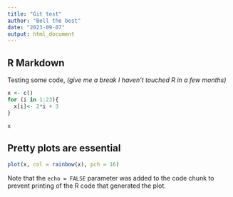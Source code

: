 ```yaml
---
title: "Git test"
author: "Bell the best"
date: "2023-09-07"
output: html_document
---
```



## R Markdown

Testing some code, *(give me a break I haven't touched R in a few months)*

```r
x <- c()
for (i in 1:23){
  x[i]<- 2*i + 3 
}
```

```r
x
```
## Pretty plots are **essential**



```r
plot(x, col = rainbow(x), pch = 16)
```

Note that the `echo = FALSE` parameter was added to the code chunk to prevent printing of the R code that generated the plot.
